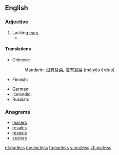 ==English==

===Adjective===
{{en-adj|-}}

# Lacking [[ear]]s.
#*{{quote-magazine|year=2013|month=May-June|author=[http://www.americanscientist.org/authors/detail/william-e-conner-1 William E. Conner]
|title=[http://www.americanscientist.org/issues/feature/2013/3/an-acoustic-arms-race An Acoustic Arms Race]
|volume=101|issue=3|page=206-7|magazine={{w|American Scientist}}
|passage='''Earless''' ghost swift moths become “invisible” to echolocating bats by forming mating clusters close (less than half a meter) above vegetation and effectively blending into the clutter of echoes that the bat receives from the leaves and stems around them.}}
#: {{usex|'''Earless''' seals are probably more hydrodynamic without ear lobes.|lang=en}}

====Translations====
{{trans-top|lacking ears}}
* Chinese:
*: Mandarin: [[沒有]][[耳朵]], [[没有]][[耳朵]] (méiyǒu ěrduo)
* Finnish: {{t-|fi|korvaton}}
{{trans-mid}}
* German: {{t-|de|ohrlos}}
* Icelandic: {{t-|is|eyrnalaus}}
* Russian: {{t+|ru|безухий|tr=bezúxij|sc=Cyrl}}
{{trans-bottom}}

===Anagrams===
* [[leasers#English|leasers]]
* [[resales#English|resales]]
* [[reseals#English|reseals]]
* [[sealers#English|sealers]]

[[et:earless]]
[[my:earless]]
[[ta:earless]]
[[vi:earless]]
[[zh:earless]]